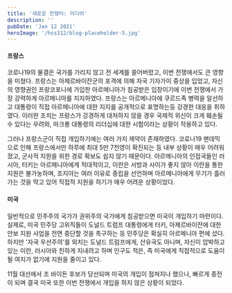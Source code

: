 ```yaml
---
title: '새로운 전쟁터: 미디어'
description: ''
pubDate: 'Jan 12 2021'
heroImage: '/hss312/blog-placeholder-5.jpg'
---
```




<h4>프랑스</h4>

코로나19의 물결은 국가를 가리지 않고 전 세계를 쓸어버렸고, 이번 전쟁에서도 큰 영향을 미쳤다.
프랑스는 아제르바이잔군의 포격에 의해 자국 기자가이 중상을 입었고, 자신의 영향권인 프랑코포니에 가입한 아르메니아가 침공받은 입장이기에 이번 전쟁에서 가장 강력하게 아르메니아를 지지하였다. 
프랑스는 아르메니아에 쿠르드족 병력을 알선하고 대통령이 직접 아르메니아에 대한 지지를 공개적으로 표명하는등 강경한 대응을 취하였다.
이러한 조치는 프랑스가 강경하게 대처하지 않을 경우 국제적 위신이 크게 훼손될 수 있다는 우려와, 마크롱 대통령의 리더십에 대한 시험이라는 상황이 작용하고 있다.

그러나 프랑스군이 직접 개입하기에는 여러 가지 제약이 존재하였다.
코로나19 팬데믹으로 인해 프랑스에서만 하루에 최대 5만 7천영이 확진되는 등 내부 상황이 매우 어려워졌고, 군사적 지원을 위한 경로 확보도 쉽지 않기 때문이다.
아르메니아의 인접국들인 러시아, 터키는 아르메니아에게 적대적이고, 이란은 서방과 사이가 좋지 않아 이란을 통한 지원은 불가눙하며, 조지아는 여러 이유로 중립을 선언하며 아르메니아에게 무기가 흘러가는 것을 막고 있어 직접적 지원을 하기가 매우 어려운 상황이었다.

<h4>미국</h4>

일반적으로 민주주의 국가가 권위주의 국가에게 침공받으면 미국이 개입하기 마련이다.
실제로, 미국 민주당 고위직들이 도널드 트럼프 대통령에게 터키, 아제르바이잔에 대한 안보 지원 사업을 전면 중단할 것을 촉구하는 등 민주당은 확실히 아르메니아 편에 섰다.
하지만 '자국 우선주의'를 외치는 도널드 트럼프에게, 산유국도 아니며, 자신이 압박하고 있는 이란, 러시아와 친하게 지내려고 하며 인구도 적은, 즉 미국에게 직접적으로 도움이 될 여지가 없기에 지원을 줄이고 있다.

11월 대선에서 조 바이든 후보가 당선되며 미국의 개입이 점쳐지나 했으나, 빠르게 종전이 되며 결국 미국 또한 이번 전쟁에서 개입을 하지 않은 상황이 되었다.

